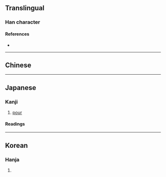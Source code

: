 {{also|溉}}
{{character info/new}}
==Translingual==

===Han character===
{{Han char|rn=85|rad=水|as=11|sn=14|four=|canj=EHPU|ids=⿰氵旣}}


====References====
* {{Han ref|kx=0645.160|dkj=18123|hdz=31727.041|uh=6F11|ud=28433}}

----

==Chinese==
{{zh-see|溉|v}}

----

==Japanese==

===Kanji===
{{ja-kanji|grade=|rs=水11}}

# [[pour]]

====Readings====
{{ja-readings
|on=がい, かい
|kun=そそ-ぐ
}}

----

==Korean==

===Hanja===
{{ko-hanja|hangeul=개|eumhun=|rv=gae|mr=kae|y=kay}}

# {{defn|lang=ko|sort=水11}}
